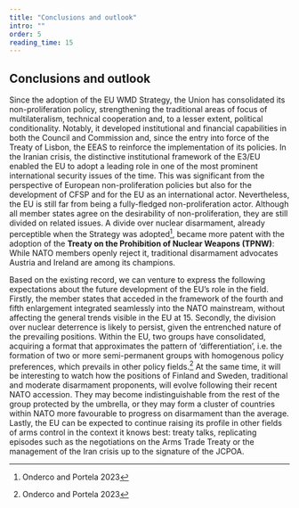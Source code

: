 ```yaml
---
title: "Conclusions and outlook"
intro: ""
order: 5
reading_time: 15
---
```


## Conclusions and outlook

Since the adoption of the EU WMD Strategy, the Union has consolidated its non-proliferation policy, strengthening the traditional areas of focus of multilateralism, technical cooperation and, to a lesser extent, political conditionality. Notably, it developed institutional and financial capabilities in both the Council and Commission and, since the entry into force of the Treaty of Lisbon, the EEAS to reinforce the implementation of its policies. In the Iranian crisis, the distinctive institutional framework of the E3/EU enabled the EU to adopt a leading role in one of the most prominent international security issues of the time. This was significant from the perspective of European non-proliferation policies but also for the development of CFSP and for the EU as an international actor. Nevertheless, the EU is still far from being a fully-fledged non-proliferation actor. Although all member states agree on the desirability of non-proliferation, they are still divided on related issues. A divide over nuclear disarmament, already perceptible when the Strategy was adopted[^1], became more patent with the adoption of the **Treaty on the Prohibition of Nuclear Weapons (TPNW)**: While NATO members openly reject it, traditional disarmament advocates Austria and Ireland are among its champions.

<Figure
  size="medium"
  src="LU14_inhalte_grafiken_25022025_4.svg"
  caption=""
  alt="Drawing of various unspecified actors sitting in front of an EU flag and arguing about a ban on nuclear weapons."
  credit="Grübelfabrik, CC BY-NC-SA"
  license=""
></Figure>

Based on the existing record, we can venture to express the following expectations about the future development of the EU’s role in the field. Firstly, the member states that acceded in the framework of the fourth and fifth enlargement integrated seamlessly into the NATO mainstream, without affecting the general trends visible in the EU at 15. Secondly, the division over nuclear deterrence is likely to persist, given the entrenched nature of the prevailing positions. Within the EU, two groups have consolidated, acquiring a format that approximates the pattern of ‘differentiation’, i.e. the formation of two or more semi-permanent groups with homogenous policy preferences, which prevails in other policy fields.[^1] At the same time, it will be interesting to watch how the positions of Finland and Sweden, traditional and moderate disarmament proponents, will evolve following their recent NATO accession. They may become indistinguishable from the rest of the group protected by the umbrella, or they may form a cluster of countries within NATO more favourable to progress on disarmament than the average. Lastly, the EU can be expected to continue raising its profile in other fields of arms control in the context it knows best: treaty talks, replicating episodes such as the negotiations on the Arms Trade Treaty or the management of the Iran crisis up to the signature of the JCPOA.


[^1]: Onderco and Portela 2023
